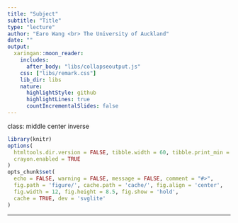 ```yaml
---
title: "Subject"
subtitle: "Title"
type: "lecture"
author: "Earo Wang <br> The University of Auckland"
date: ""
output:
  xaringan::moon_reader:
    includes:
      after_body: "libs/collapseoutput.js"
    css: ["libs/remark.css"]
    lib_dir: libs
    nature:
      highlightStyle: github
      highlightLines: true
      countIncrementalSlides: false
---
```


class: middle center inverse

```r
library(knitr)
options(
  htmltools.dir.version = FALSE, tibble.width = 60, tibble.print_min = 6,
  crayon.enabled = TRUE
)
opts_chunk$set(
  echo = FALSE, warning = FALSE, message = FALSE, comment = "#>",
  fig.path = 'figure/', cache.path = 'cache/', fig.align = 'center', 
  fig.width = 12, fig.height = 8.5, fig.show = 'hold',
  cache = TRUE, dev = 'svglite'
)
```

---

